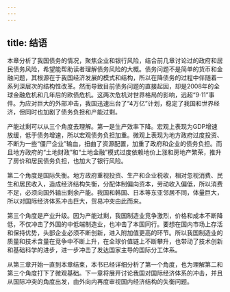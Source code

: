 ```yaml
---
---
---
```

title: 结语
---




本章分析了我国债务的情况，聚焦企业和银行风险，结合前几章讨论过的政府和居民债务风险，希望能帮助读者理解债务风险的大概。债务问题不是简单的货币和金融问题，其根源在于我国经济发展的模式和结构，所以在降债务的过程中伴随着一系列深层次的结构性改革。然而导致目前债务问题的直接起因，却是2008年的全球金融危机和几年后的欧债危机。这两次危机对世界格局的影响，远超“9·11”事件。为应对巨大的外部冲击，我国迅速出台了“4万亿”计划，稳定了我国和世界经济，但同时也加剧了债务负担和产能过剩。

产能过剩可以从三个角度去理解。第一是生产效率下降。宏观上表现为GDP增速放缓，低于债务增速，所以宏观债务负担加重。微观上表现为地方政府过度投资、不断为一些“僵尸企业”输血，扭曲了资源配置，加重了政府和企业的债务负担。而且地方政府的“土地财政”和“土地金融”模式过度依赖地价上涨和房地产繁荣，推升了房价和居民债务负担，也加大了银行风险。

第二个角度是国际失衡。地方政府重视投资、生产和企业税收，相对忽视消费、民生和居民收入，造成经济结构失衡，分配体制偏向资本，劳动收入偏低，所以消费不足，必须向国外输出剩余产能。我国和韩国、日本等东亚邻居不同，体量巨大，所以对国际经济体系冲击巨大，贸易冲突由此而来。

第三个角度是产业升级。因为产能过剩，我国制造业竞争激烈，价格和成本不断降低，不仅冲击了外国的中低端制造业，也冲击了本国同行。要想在国内市场上存活和保持优势，头部企业必须不断创新，进入附加值更高的环节。所以我国制造业的质量和技术含量在竞争中不断上升，在全球价值链上不断攀升，也带动了技术创新和基础科学的进步，进一步冲击了发达国家主导的国际分工体系。

从第三章开始一直到本章结束，本书已经详细分析了第一个角度，也为理解第二和第三个角度打下了微观基础。下一章将展开讨论我国对国际经济体系的冲击，并且从国际冲突的角度出发，由外向内再度审视国内经济结构的失衡问题。